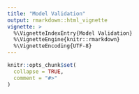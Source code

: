 ```yaml
---
title: "Model Validation"
output: rmarkdown::html_vignette
vignette: >
  %\VignetteIndexEntry{Model Validation}
  %\VignetteEngine{knitr::rmarkdown}
  %\VignetteEncoding{UTF-8}
---
```


```r
knitr::opts_chunk$set(
  collapse = TRUE,
  comment = "#>"
)
```

